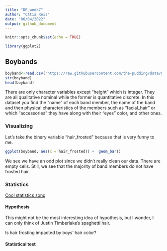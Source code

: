 ```yaml
---
title: "DP_week7"
author: "Cátia Reis"
date: "06/04/2022"
output: github_document
---
```


```r
knitr::opts_chunk$set(echo = TRUE)
```

```r
library(ggplot2)
```

## Boybands 
```r
boyband<-read.csv("https://raw.githubusercontent.com/the-pudding/data/master/boybands/boys.csv")
str(boyband)
head(boyband)
```

There are only character variables except "height" which is integer. They are all qualitative nominal while the former is quantitative discrete. In this dataset you find the "name" of each band member, the name of the band and then physical characteristics of the members such as "facial_hair" or which "accessories" they have along with their "eyes" color, and other ones. 

### Visualizing 

Let's take the binary variable "hair_frosted" because that is very funny to me. 

```r
ggplot(boyband, aes(x = hair_frosted)) +  geom_bar()
```
We see we have an odd plot since we didn't really clean our data. There are empty cells. Still, we see that the majority of band members do not have frosted hair. 


###  Statistics

[Cool statistics song](https://youtu.be/BvWefB4NGGI?t=22)

#### Hypothesis

This might not be the most interesting idea of hypothesis, but I wonder, I can only think of Justin Timberlake's spaghetti hair. 

Is hair frosting impacted by boys' hair color? 

#### Statistical test




